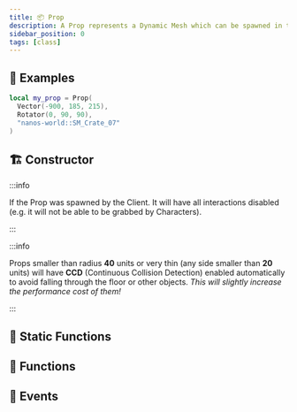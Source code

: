 ```yaml
---
title: 📦 Prop
description: A Prop represents a Dynamic Mesh which can be spawned in the world, can be grabbed around by characters and have physics.
sidebar_position: 0
tags: [class]
---
```


<HeaderDeclaration type="Class" name="Prop" image="/img/docs/props.webp" />


## 🎒 Examples

```lua
local my_prop = Prop(
  Vector(-900, 185, 215),
  Rotator(0, 90, 90),
  "nanos-world::SM_Crate_07"
)
```


## 🏗️ Constructor

<ConstructorDeclaration type="Class" name="Prop" />

:::info

If the Prop was spawned by the Client. It will have all interactions disabled (e.g. it will not be able to be grabbed by Characters).

:::

:::info

Props smaller than radius **40** units or very thin (any side smaller than **20** units) will have **CCD** (Continuous Collision Detection) enabled automatically to avoid falling through the floor or other objects. *This will slightly increase the performance cost of them!*

:::


## 🗿 Static Functions

<StaticFunctionsDeclaration type="Class" name="Prop" />


## 🦠 Functions

<FunctionsDeclaration type="Class" name="Prop" />


## 🚀 Events

<EventsDeclaration type="Class" name="Prop" />

